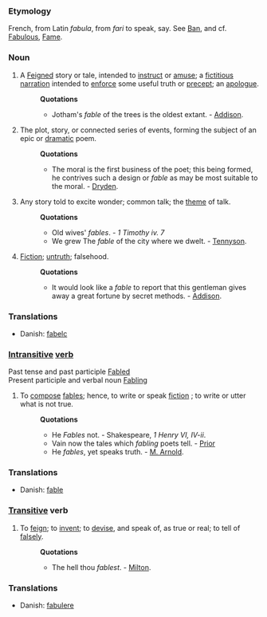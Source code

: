 ===Etymology===
French, from Latin ''fabula'', from ''fari'' to speak, say. See [[Ban]], and cf. [[Fabulous]], [[Fame]].
===Noun===
#A [[Feigned]] story or tale, intended to [[instruct]] or [[amuse]]; a [[fictitious]] [[narration]] intended to [[enforce]] some useful truth or [[precept]]; an [[apologue]]. 
#:'''Quotations'''
#:*Jotham's ''fable'' of the trees is the oldest extant. - [[Addison]].
#The plot, story, or connected series of events, forming the subject of an epic or [[dramatic]] poem. 
#:'''Quotations'''
#:*The moral is the first business of the poet; this being formed, he contrives such a design or ''fable'' as may be most suitable to the moral. - [[Dryden]].
#Any story told to excite wonder; common talk; the [[theme]] of talk.
#:'''Quotations'''
#:*Old wives' ''fables''. - ''1 Timothy iv. 7''
#:*We grew The ''fable'' of the city where we dwelt. - [[Tennyson]].
#[[Fiction]]; [[untruth]]; falsehood.
#:'''Quotations'''
#:*It would look like a ''fable'' to report that this gentleman gives away a great fortune by secret methods. - [[Addison]].

===Translations===
* Danish: [[fabel]]c

===[[Intransitive]] [[verb]]===
Past tense and past participle [[Fabled]]<br>
Present participle and verbal noun [[Fabling]]
#To [[compose]] [[fables]]; hence, to write or speak [[fiction]] ; to write or utter what is not true.
#:'''Quotations'''
#:*He ''Fables'' not. - Shakespeare, ''1 Henry VI, IV-ii''.
#:*Vain now the tales which ''fabling'' poets tell. - [[Prior]]
#:*He ''fables'', yet speaks truth. - [[M. Arnold]].

===Translations===
* Danish: [[fable]]

===[[Transitive]] verb===
#To [[feign]]; to [[invent]]; to [[devise]], and speak of, as true or real; to tell of [[falsely]].
#:'''Quotations'''
#:*The hell thou ''fablest''. - [[Milton]].

===Translations===
* Danish: [[fabulere]]